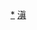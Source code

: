 <div style="position: relative" class="center">
{{Image label begin|image=Administrative Division Lincang.png|width={{{1|515}}}|link=}} 
{{Image label|x=1380|y=1260|scale={{{1|515}}}/1840|text=[[临翔区|<span style="color: black;">'''临翔区'''</span>]]}}
{{Image label|x=1190|y=440|scale={{{1|515}}}/1840|text=[[凤庆县|<span style="color: black;">'''凤庆县'''</span>]]}}
{{Image label|x=1530|y=730|scale={{{1|515}}}/1840|text=[[云县|<span style="color: black;">'''云县'''</span>]]}}
{{Image label|x=710|y=1020|scale={{{1|515}}}/1840|text=[[永德县|<span style="color: black;">'''永德县'''</span>]]}}
{{Image label|x=250|y=1190|scale={{{1|515}}}/1840|text=[[镇康县|<span style="color: black;">'''镇康县'''</span>]]}}
{{Image label|x=1140|y=1430|scale={{{1|515}}}/1840|text={{vtext|[[双江拉祜族佤族布朗族傣族自治县|<span style="color: black;">'''双江拉祜族佤族'''</span>]]}}}}
{{Image label|x=1200|y=1410|scale={{{1|515}}}/1840|text={{vtext|[[双江拉祜族佤族布朗族傣族自治县|<span style="color: black;">'''布朗族傣族自治县'''</span>]]}}}}
{{Image label|x=510|y=1480|scale={{{1|515}}}/1840|text=[[耿马傣族佤族自治县|<span style="color: black;">'''耿马傣族佤族自治县'''</span>]]}}
{{Image label|x=460|y=1870|scale={{{1|515}}}/1840|text=[[沧源佤族自治县|<span style="color: black;">'''沧源佤族自治县'''</span>]]}}
</div>
<noinclude>
[[Category:临沧行政区划|*]]
[[Category:中华人民共和国地级行政区划图|滇]]
</noinclude>